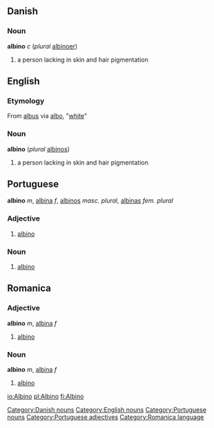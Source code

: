 ==Danish==
=== Noun ===
[[Category:Danish nouns]]
'''albino''' ''c'' (''plural'' [[albinoer]])
# a person lacking in skin and hair pigmentation

==English==
=== Etymology ===
From {{L.}} [[albus]] via {{Pg.}} [[albo]], "[[white]]"
=== Noun ===
[[Category:English nouns]]
'''albino''' (''plural'' [[albinos]])
# a person lacking in skin and hair pigmentation

==Portuguese==
[[Category:Portuguese nouns]]
[[Category:Portuguese adjectives]]
'''albino''' ''m'', [[albina]] ''f'', [[albinos]] ''masc. plural'', [[albinas]] ''fem. plural''
===Adjective===
#[[albino]]
===Noun===
#[[albino]]

==Romanica==
[[Category:Romanica language]]
===Adjective===
'''albino''' ''m'', [[albina]] ''f''
#[[albino]]
===Noun===
'''albino''' ''m'', [[albina]] ''f''
#[[albino]]

[[io:Albino]]
[[pl:Albino]]
[[fi:Albino]]